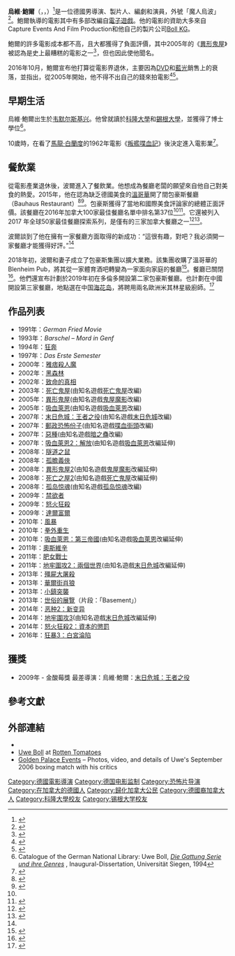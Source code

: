 {{noteTA
|G1=Movie
|G2=Show
|T=zh-hans:乌韦·博尔;zh-hk:烏維·鮑爾;zh-tw:烏維·波爾;
|1=zh-hans:乌韦·博尔;zh-hk:烏維·鮑爾;zh-tw:烏維·波爾;
|2=zh-hans:博尔;zh-hk:鮑爾;zh-tw:波爾;
|3=zh-hans:乌韦;zh-hk:烏維;zh-tw:烏維;
}}
{{Infobox entertainer
| type = 導演
| name = 烏維·鮑爾
| foreignname = {{lang|de|Uwe Boll}}
| image = UweBollRampage3SHORTREVIEW1 (cropped).jpg
| caption = 鮑爾於2016年
| birth_name = 
| birth_date = {{birth date and age|mf=yes|1965|6|22}}
| birth_place = 德國[[西德|西德]][[北莱茵-威斯特法伦|北莱茵-威斯特法伦]][[韦默尔斯基兴|韦默尔斯基兴]]
| nationality = 德國<br>加拿大
| alma_mater = [[科隆大學|科隆大學]]<br>[[錫根大學|錫根大學]]
| residence = 
| occupation = 導演，製片人，編劇，演員，業餘拳擊手，餐館老闆
| years_active = 1990年至2016年
| spouse = {{le|娜塔莉·塔奇|Natalia Tudge|娜塔莉·波爾}}
| children = 1
| website = {{url|http://eventfilm.us/}}
}}
'''烏維·鮑爾'''（{{lang-de|Uwe Boll}}，{{IPA-de|ˈuːvə ˈbɔl}}，{{bd|1965年|6月22日}}）<ref name="Curr Bio">{{cite book|title=Current Biography Yearbook 2010|url=https://archive.org/details/currentbiography2010unse|year=2010|publisher=H.W. Wilson|location=Ipswich, MA|isbn=9780824211134|pages=[https://archive.org/details/currentbiography2010unse/page/53 53]–56|chapter=Boll, Uwe}}</ref>是一位德國男導演、製片人、編劇和演員，外號「魔人烏波」<ref>{{cite news|title=不如歸去！世上最爛導演魔人烏波宣告退休|url=https://tw.movies.yahoo.com/news/%E4%B8%8D%E5%A6%82%E6%AD%B8%E5%8E%BB-%E4%B8%96%E4%B8%8A%E6%9C%80%E7%88%9B%E5%B0%8E%E6%BC%94%E9%AD%94%E4%BA%BA%E7%83%8F%E6%B3%A2%E5%AE%A3%E5%91%8A%E9%80%80%E4%BC%91-182202935.html|publisher=[[Yahoo奇摩|Yahoo奇摩]]|date=2016-10-29|accessdate=2016-11-01|archive-date=2016-11-01|archive-url=https://web.archive.org/web/20161101104331/https://tw.movies.yahoo.com/news/%E4%B8%8D%E5%A6%82%E6%AD%B8%E5%8E%BB-%E4%B8%96%E4%B8%8A%E6%9C%80%E7%88%9B%E5%B0%8E%E6%BC%94%E9%AD%94%E4%BA%BA%E7%83%8F%E6%B3%A2%E5%AE%A3%E5%91%8A%E9%80%80%E4%BC%91-182202935.html|dead-url=no}}</ref>。鮑爾執導的電影其中有多部改編自[[電子遊戲|電子遊戲]]。他的電影的資助大多來自Capture Events And Film Production和他自己的製片公司[[Boll_KG|Boll KG]]。

鮑爾的許多電影成本都不高，且大都獲得了負面評價，其中2005年的《[[異形鬼屋|異形鬼屋]]》被認為是史上最糟糕的電影之一<ref>{{Cite web |url=https://www.youtube.com/watch?v=sZOby9yQAOM |title=存档副本 |access-date=2016-07-04 |archive-date=2015-12-14 |archive-url=https://web.archive.org/web/20151214155808/https://www.youtube.com/watch?v=sZOby9yQAOM |dead-url=no }}</ref>，但也因此使他聞名。

2016年10月，鮑爾宣布他打算從電影界退休，主要因為[[DVD|DVD]]和[[藍光光碟|藍光]]銷售上的衰落，並指出，從2005年開始，他不得不出自己的錢來拍電影<ref>{{cite web|last1=Jagernauth|first1=Kevin|title=Uwe Boll Announces His Retirement From Filmmaking|url=http://theplaylist.net/uwe-boll-announces-retirement-filmmaking-20161026/?utm_source=dlvr.it&utm_medium=twitter|website=The Playlist|accessdate=2016-10-26|archive-date=2020-12-24|archive-url=https://web.archive.org/web/20201224122422/https://theplaylist.net/uwe-boll-announces-retirement-filmmaking-20161026/?utm_source=dlvr.it&utm_medium=twitter|dead-url=no}}</ref><ref name="Metro">{{cite web|last1=Crouse|first1=Richard|title='The market is dead': Schlock director Uwe Boll’s Rampage of terrible films is finished|url=http://www.metronews.ca/entertainment/2016/10/20/director-uwe-boll-rampage-of-terrible-films-is-finished.html|website=Metronews.ca|accessdate=2016-10-26|archive-url=https://web.archive.org/web/20161027054613/http://www.metronews.ca/entertainment/2016/10/20/director-uwe-boll-rampage-of-terrible-films-is-finished.html|archive-date=2016-10-27|dead-url=yes}}</ref>。

==早期生活==
烏維·鮑爾出生於[[韦默尔斯基兴|韦默尔斯基兴]]。他曾就讀於[[科隆大學|科隆大學]]和[[錫根大學|錫根大學]]，並獲得了博士學位<ref>Catalogue of the German National Library: Uwe Boll, [http://d-nb.info/94129529X ''Die Gattung Serie und ihre Genres''] {{Wayback|url=http://d-nb.info/94129529X |date=20201117152129 }}, Inaugural-Dissertation, Universität Siegen, 1994</ref>。

10歲時，在看了[[馬龍·白蘭度|馬龍·白蘭度]]的1962年電影《[[叛艦喋血記_(1962年電影)|叛艦喋血記]]》後決定進入電影業<ref name="lrr">{{cite web|url=http://loadingreadyrun.com/videos/view/330/An-Interview-with-Uwe-Boll|title=An Interview with Uwe Boll|date=2008-05-26|work=[[LoadingReadyRun|LoadingReadyRun]]|accessdate=2009-09-15|archive-date=2009-09-28|archive-url=https://web.archive.org/web/20090928045016/http://loadingreadyrun.com/videos/view/330/An-Interview-with-Uwe-Boll|dead-url=no}}</ref>。

==餐飲業==
從電影產業退休後，波爾進入了餐飲業。他想成為餐廳老闆的願望來自他自己對美食的熱愛。2015年，他在認為缺乏德國美食的[[溫哥華|溫哥華]]開了間包豪斯餐廳（Bauhaus Restaurant）<ref name=":7">{{Cite web|url=http://vacay.ca/2015/05/bauhaus-brings-culinary-art-to-vancouver/|title=Bauhaus brings culinary art to Vancouver|last=Brijbassi|first=Adrian|date=2015-05-18|website=Vacay.ca|access-date=2018-07-02|archive-date=2018-07-02|archive-url=https://web.archive.org/web/20180702093620/http://vacay.ca/2015/05/bauhaus-brings-culinary-art-to-vancouver/|dead-url=no}}</ref><ref name=":2">{{Cite news|url=https://www.cbc.ca/news/canada/british-columbia/bauhaus-uwe-boll-50-best-1.4068136|title=Is the 'world's worst director' becoming one of Canada's best restaurateurs?|last=Yeung|first=Lien|date=2017-04-17|work=[[CBC_News|CBC News]]|access-date=2018-07-02|archive-date=2018-07-06|archive-url=https://web.archive.org/web/20180706190651/http://www.cbc.ca/news/canada/british-columbia/bauhaus-uwe-boll-50-best-1.4068136|dead-url=no}}</ref>。包豪斯獲得了當地和國際美食評論家的總體正面評價。該餐廳在2016年加拿大100家最佳餐廳名單中排名第37位<ref name=":2" /><ref>{{Cite news|url=https://canadas100best.com/canadas-100-best-restaurants-2016/#1466432791843-4e4ebef9-4d33|title=Canada's 100 Best Restaurants 2016|work=Canada’s 100 Best|access-date=2018-07-02|language=en-US|archive-date=2018-07-02|archive-url=https://web.archive.org/web/20180702122006/https://canadas100best.com/canadas-100-best-restaurants-2016/#1466432791843-4e4ebef9-4d33|dead-url=no}}</ref>。它還被列入 2017 年全球50家最佳餐廳探索系列，是僅有的三家加拿大餐廳之一<ref>{{Cite web|url=https://www.theworlds50best.com/discovery/USA-Mid-and-Canada.html|title=USA Mid and Canada|last=The World's 50 Best Restaurants Academy|date=2016|website=The Diners Club® World’s 50 Best Restaurants Academy|access-date=2018-07-02|archive-date=2018-07-02|archive-url=https://web.archive.org/web/20180702093346/https://www.theworlds50best.com/discovery/USA-Mid-and-Canada.html|dead-url=no}}</ref><ref>{{Cite web|url=https://www.straight.com/blogra/898191/vancouver-restaurant-bauhaus-reviled-filmmaker-uwe-boll-makes-international-dining|title=Vancouver restaurant Bauhaus, by reviled filmmaker Uwe Boll, makes international dining list|last=Takeuchi|first=Craig|date=2017-04-20|website=[[The_Georgia_Straight|The Georgia Straight]]|access-date=2018-07-02|archive-date=2018-07-02|archive-url=https://web.archive.org/web/20180702122341/https://www.straight.com/blogra/898191/vancouver-restaurant-bauhaus-reviled-filmmaker-uwe-boll-makes-international-dining|dead-url=no}}</ref>。

波爾談到了他在擁有一家餐廳方面取得的新成功：“這很有趣，對吧？我必須開一家餐廳才能獲得好評。”<ref name=":2" />

2018年初，波爾和妻子{{le|娜塔莉·塔奇|Natalia Tudge|娜塔莉·波爾}}成立了包豪斯集團以擴大業務。該集團收購了溫哥華的Blenheim Pub，將其從一家體育酒吧轉變為一家面向家庭的餐廳<ref name=":5">{{Cite news|url=https://www.straight.com/food/1041071/bauhaus-restaurant-morphs-bauhaus-group-plans-expand-toronto-china|title=Bauhaus Restaurant morphs into Bauhaus Group, with plans to expand to Toronto, China|last=Johnson|first=Gail|date=2018-03-06|work=[[The_Georgia_Straight|The Georgia Straight]]|access-date=2018-07-02|language=en|archive-date=2018-07-02|archive-url=https://web.archive.org/web/20180702093641/https://www.straight.com/food/1041071/bauhaus-restaurant-morphs-bauhaus-group-plans-expand-toronto-china|dead-url=no}}</ref>。餐廳已關閉<ref>{{Cite web|url=https://www.yelp.com/biz/the-blenheim-vancouver|title=The Blenheim - CLOSED - Kitsilano - Vancouver, BC, Canada|website=Yelp|language=en|access-date=2019-03-20|archive-date=2020-11-17|archive-url=https://web.archive.org/web/20201117152045/https://www.yelp.com/biz/the-blenheim-vancouver|dead-url=no}}</ref>。他們還宣布計劃於2019年初在多倫多開設第二家包豪斯餐廳。也計劃在中國開設第三家餐廳，地點選在中国[[海花岛|海花岛]]，將聘用兩名歐洲米其林星級廚師。<ref name=":4">{{Cite news|url=http://scoutmagazine.ca/2018/03/07/gastowns-bauhaus-to-expand-with-restaurants-in-toronto-and-china/|title=Gastown's Bauhaus to Expand with Restaurants in Toronto and China|last=Manager|first=Sponsored Content|date=2018-03-07|work=Scout Magazine|access-date=2018-07-02|archive-date=2018-07-02|archive-url=https://web.archive.org/web/20180702122007/http://scoutmagazine.ca/2018/03/07/gastowns-bauhaus-to-expand-with-restaurants-in-toronto-and-china/|dead-url=no}}</ref>

==作品列表==
*1991年：''German Fried Movie''
*1993年：''Barschel – Mord in Genf''
*1994年：[[狂奔|狂奔]]
*1997年：''Das Erste Semester''
*2000年：[[雅痞殺人魔|雅痞殺人魔]]
*2002年：[[黑森林_(電影)|黑森林]]
*2002年：[[致命的真相|致命的真相]]
*2003年：[[死亡鬼屋_(電影)|死亡鬼屋]](由知名遊戲[[死亡鬼屋|死亡鬼屋]]改編)
*2005年：[[異形鬼屋|異形鬼屋]](由知名遊戲[[鬼屋魔影|鬼屋魔影]]改編)
*2005年：[[吸血萊恩_(電影)|吸血萊恩]](由知名遊戲[[吸血萊恩|吸血萊恩]]改編)
*2007年：[[末日危城：王者之役|末日危城：王者之役]](由知名遊戲[[末日危城|末日危城]]改編)
*2007年：[[郵政恐怖份子|郵政恐怖份子]](由知名遊戲[[喋血街頭|喋血街頭]]改編)
*2007年：[[惡種|惡種]](由知名遊戲[[暗之蠱|暗之蠱]]改編)
*2007年：[[吸血萊恩2：解放|吸血萊恩2：解放]](由知名遊戲[[吸血萊恩|吸血萊恩]]改編延伸)
*2008年：[[隧道之鼠|隧道之鼠]]
*2008年：[[孤膽義俠_(電影)|孤膽義俠]]
*2008年：[[異形鬼屋2|異形鬼屋2]](由知名遊戲[[鬼屋魔影|鬼屋魔影]]改編延伸)
*2008年：[[死亡之屋2|死亡之屋2]](由知名遊戲[[死亡鬼屋|死亡鬼屋]]改編延伸)
*2008年：[[孤岛惊魂_(2008年电影)|孤岛惊魂]](由知名遊戲[[孤岛惊魂_(游戏)|孤岛惊魂]]改編)
*2009年：[[禁欲者_(電影)|禁欲者]]
*2009年：[[怒火狂殺|怒火狂殺]]
*2009年：[[達爾富爾_(電影)|達爾富爾]]
*2010年：[[風暴_(2010年電影)|風暴]]
*2010年：[[拳外重生|拳外重生]]
*2010年：[[吸血萊恩：第三帝國|吸血萊恩：第三帝國]](由知名遊戲[[吸血萊恩|吸血萊恩]]改編延伸)
*2011年：[[奧斯維辛_(電影)|奧斯維辛]]
*2011年：[[肥女戰士|肥女戰士]]
*2011年：[[地牢圍攻2：兩個世界|地牢圍攻2：兩個世界]](由知名遊戲[[末日危城|末日危城]]改編延伸)
*2013年：[[殭屍大屠殺|殭屍大屠殺]]
*2013年：[[華爾街肖狼|華爾街肖狼]]
*2013年：[[小鎮突襲|小鎮突襲]]
*2013年：[[世俗的展覽|世俗的展覽]]（片段：「Basement」）
*2014年：[[恶种2：新变异|恶种2：新变异]]
*2014年：[[地牢圍攻3_(電影)|地牢圍攻3]](由知名遊戲[[末日危城|末日危城]]改編延伸)
*2014年：[[怒火狂殺2：資本的懲罰|怒火狂殺2：資本的懲罰]]
*2016年：[[狂暴3：白宮淪陷|狂暴3：白宮淪陷]]

==獲獎==
*2009年 - 金酸莓獎 最差導演：烏維·鮑爾：[[末日危城：王者之役|末日危城：王者之役]]

== 參考文獻 ==
{{reflist|30em}}

== 外部連結 ==
{{commons category|Uwe Boll}}
*{{IMDb name|93051}}
*[http://www.rottentomatoes.com/celebrity/uwe_boll/ Uwe Boll] {{Wayback|url=http://www.rottentomatoes.com/celebrity/uwe_boll/ |date=20210308131134 }} at [[Rotten_Tomatoes|Rotten Tomatoes]]
*[http://www.goldenpalaceevents.com/sports/uweboll02.php Golden Palace Events] {{Wayback|url=http://www.goldenpalaceevents.com/sports/uweboll02.php |date=20210224154721 }} – Photos, video, and details of Uwe's September 2006 boxing match with his critics

{{Uwe Boll}}
{{Authority control}}
{{DEFAULTSORT:Boll, Uwe}}
[[Category:德國電影導演|Category:德國電影導演]]
[[Category:德国电影监制|Category:德国电影监制]]
[[Category:恐怖片导演|Category:恐怖片导演]]
[[Category:在加拿大的德國人|Category:在加拿大的德國人]]
[[Category:歸化加拿大公民|Category:歸化加拿大公民]]
[[Category:德國裔加拿大人|Category:德國裔加拿大人]]
[[Category:科隆大學校友|Category:科隆大學校友]]
[[Category:锡根大学校友|Category:锡根大学校友]]